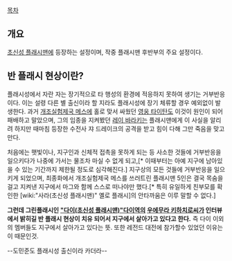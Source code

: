 [[목차]]

== 개요 ==
[[초신성 플래시맨]]에 등장하는 설정이며, 작중 플래시맨 후반부의 주요 설정이다.

== 반 플래시 현상이란? ==
플래시성에서 자란 자는 장기적으로 타 행성의 환경에 적응하지 못하여 생기는 거부반응이다. 이는 설령 다른 별 출신이라 할 지라도 플래시성에 장기 체류할 경우 예외없이 발생한다. 과거 [[개조실험제국 메스]]에 홀로 맞서 싸웠던 [[영웅 타이탄]]도 이것이 원인이 되어 패배하고 말았으며, 그의 임종을 지켜봤던 [[레이 바라키]]는 플래시맨에게 이 사실을 알리려 하지만 때마침 등장한 수전사 쟈 드레이크의 공격을 받고 힘이 다해 그만 죽음을 맞고 만다.

처음에는 햇빛이나, 지구인과 신체적 접촉을 못하게 되는 등 사소한 것들에 거부반응을 일으키다가 나중에 가서는 물조차 마실 수 없게 되고,[* 이때부터는 아예 지구에 남아있을 수 있는 기간까지 제한될 정도로 심각해진다.] 지구상의 모든 것들에 거부반응을 일으키게 되었으며, 최종화에서 개조실험제국 메스를 쓰러트린 플래시맨 5인은 결국 목숨을 걸고 지켜낸 지구에서 마그와 함께 스스로 떠나야만 했다.[* 특히 유일하게 친부모를 확인한 [wiki:"사라(초신성 플래시맨)" 옐로 플래시]의 안타까움은 이루 말할 수 없다.]

'''그런데 그린플래시인 [["다이(초신성 플래시맨)"다이]]역의 [[우에무라 키하치로]]씨가 인터뷰에서 밝히길 반 플래시 현상이 치유 되어서 지구에서 살아가고 있다고 한다.''' 즉 다이 이외의 멤버들도 지구에서 살아가고 있다는 뜻. 또한 레전드 대전에 참가할수 있었던 이유는 이 때문인것.

--도민준도 플래시성 출신이라 카더라--
